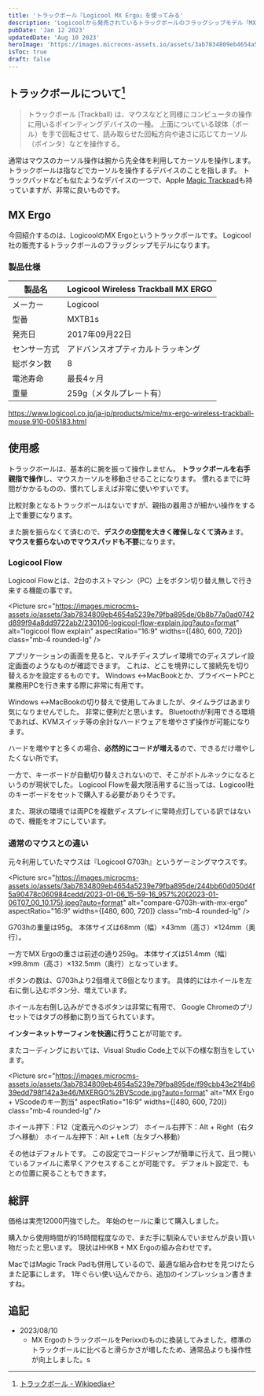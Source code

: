 ```yaml
---
title: 'トラックボール『Logicool MX Ergo』を使ってみる'
description: 'Logicoolから発売されているトラックボールのフラッグシップモデル「MX Ergo」のレビュー記事です。'
pubDate: 'Jan 12 2023'
updatedDate: 'Aug 10 2023'
heroImage: 'https://images.microcms-assets.io/assets/3ab7834809eb4654a5239e79fba895de/5c971388d99449d2bcd71710361d1d1d/Logicool%20MX%20Ergo%20(1).png'
isToc: true
draft: false
---
```



## トラックボールについて[^1]

> トラックボール (Trackball) は、マウスなどと同様にコンピュータの操作に用いるポインティングデバイスの一種。
> 上面についている球体（ボール）を手で回転させて、読み取らせた回転方向や速さに応じてカーソル（ポインタ）などを操作する。

通常はマウスのカーソル操作は腕から先全体を利用してカーソルを操作します。
トラックボールは指などでカーソルを操作するデバイスのことを指します。
トラックパッドなども似たようなデバイスの一つで、Apple [Magic Trackpad](https://www.apple.com/jp/shop/product/MMMP3ZA/A/magic-trackpad-%E3%83%96%E3%83%A9%E3%83%83%E3%82%AFmulti-touch%E5%AF%BE%E5%BF%9C)も持っていますが、非常に良いものです。

[^1]: [トラックボール - Wikipedia](https://ja.wikipedia.org/wiki/%E3%83%88%E3%83%A9%E3%83%83%E3%82%AF%E3%83%9C%E3%83%BC%E3%83%AB)

## MX Ergo

今回紹介するのは、LogicoolのMX Ergoというトラックボールです。
Logicool社の販売するトラックボールのフラッグシップモデルになります。

### 製品仕様

| 製品名       | Logicool Wireless Trackball MX ERGO |
| ------------ | ----------------------------------- |
| メーカー     | Logicool                            |
| 型番         | MXTB1s                              |
| 発売日       | 2017年09月22日                      |
| センサー方式 | アドバンスオプティカルトラッキング  |
| 総ボタン数   | 8                                   |
| 電池寿命     | 最長4ヶ月                           |
| 重量         | 259g（メタルプレート有）            |

https://www.logicool.co.jp/ja-jp/products/mice/mx-ergo-wireless-trackball-mouse.910-005183.html

## 使用感

トラックボールは、基本的に腕を振って操作しません。
**トラックボールを右手親指で操作**し、マウスカーソルを移動させることになります。
慣れるまでに時間がかかるものの、慣れてしまえば非常に使いやすいです。

比較対象となるトラックボールはないですが、親指の器用さが細かい操作をする上で重要になります。

また腕を振らなくて済むので、**デスクの空間を大きく確保しなくて済み**ます。
**マウスを振らないのでマウスパッドも不要**になります。

### Logicool Flow

Logicool Flowとは、2台のホストマシン（PC）上をボタン切り替え無しで行き来する機能の事です。

<Picture
  src="https://images.microcms-assets.io/assets/3ab7834809eb4654a5239e79fba895de/0b8b77a0ad0742d899f94a8dd9722ab2/230106-logicool-flow-explain.jpg?auto=format"
  alt="logicool flow explain"
  aspectRatio="16:9"
  widths={[480, 600, 720]}
  class="mb-4 rounded-lg"
/>

アプリケーションの画面を見ると、マルチディスプレイ環境でのディスプレイ設定画面のようなものが確認できます。
これは、どこを境界にして接続先を切り替えるかを設定するものです。
Windows ↔MacBookとか、プライベートPCと業務用PCを行き来する際に非常に有用です。

Windows ↔MacBookの切り替えで使用してみましたが、タイムラグはあまり気になりませんでした。
非常に便利だと思います。
Bluetoothが利用できる環境であれば、KVMスイッチ等の余計なハードウェアを増やさず操作が可能になります。

ハードを増やすと多くの場合、**必然的にコードが増える**ので、できるだけ増やしたくない所です。

一方で、キーボードが自動切り替えされないので、そこがボトルネックになるというのが現状でした。
Logicool Flowを最大限活用するに当っては、Logicool社のキーボードをセットで購入する必要がありそうです。

また、現状の環境では両PCを複数ディスプレイに常時点灯している訳ではないので、機能をオフにしています。

### 通常のマウスとの違い

元々利用していたマウスは『Logicool G703h』というゲーミングマウスです。

<Picture
  src="https://images.microcms-assets.io/assets/3ab7834809eb4654a5239e79fba895de/244bb60d050d4f5a90478c060984cedd/2023-01-06_15-59-16_957%20(2023-01-06T07_00_10.175).jpeg?auto=format"
  alt="compare-G703h-with-mx-ergo"
  aspectRatio="16:9"
  widths={[480, 600, 720]}
  class="mb-4 rounded-lg"
/>

G703hの重量は95g。
本体サイズは68mm（幅）×43mm（高さ）×124mm（奥行）。

一方でMX Ergoの重さは前述の通り259g。
本体サイズは51.4mm（幅）×99.8mm（高さ）×132.5mm（奥行）となっています。

ボタンの数は、G703hより2個増えて8個となります。
具体的にはホイールを左右に倒し込むボタン分、増えています。

ホイール左右倒し込みができるボタンは非常に有用で、
Google Chromeのプリセットではタブの移動に割り当てられています。

**インターネットサーフィンを快適に行うこと**が可能です。

またコーディングにおいては、Visual Studio Code上で以下の様な割当をしています。

<Picture
  src="https://images.microcms-assets.io/assets/3ab7834809eb4654a5239e79fba895de/f99cbb43e21f4b639edd798f142a3e46/MXERGO%2BVScode.jpg?auto=format"
  alt="MX Ergo + VScodeのキー割当"
  aspectRatio="16:9"
  widths={[480, 600, 720]}
  class="mb-4 rounded-lg"
/>

ホイール押下：F12（定義元へのジャンプ）
ホイール右押下：Alt + Right（右タブへ移動）
ホイール左押下：Alt + Left（左タブへ移動）

その他はデフォルトです。
この設定でコードジャンプが簡単に行えて、且つ開いているファイルに素早くアクセスすることが可能です。
デフォルト設定で、もとの位置に戻ることもできます。

## 総評

価格は実売12000円強でした。
年始のセールに乗じて購入しました。

購入から使用時間が約15時間程度なので、まだ手に馴染んでいませんが良い買い物だったと思います。
現状はHHKB + MX Ergoの組み合わせです。

MacではMagic Track Padも併用しているので、最適な組み合わせを見つけたらまた記事にします。
1年ぐらい使い込んでから、追加のインプレッション書きますね。

## 追記

- 2023/08/10
  - MX ErgoのトラックボールをPerixxのものに換装してみました。標準のトラックボールに比べると滑らかさが増したため、通常品よりも操作性が向上しました。s
